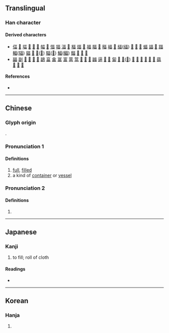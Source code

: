 {{character info}}
==Translingual==

===Han character===
{{Han char|rn=102|rad=田|as=04|sn=9|four=|canj=MRW|ids=⿱𠮛田}}

====Derived characters====
* [[偪]] [[𠸢]] [[堛]] [[𫯫]] [[𫱆]] [[𭓏]] [[幅]] [[𭛷]] [[愊]] [[揊]] [[湢]] [[𨺤]] [[楅]] [[煏]] [[𤗚]] [[福]] [[腷]] [[𥔁]] [[稫]] [[褔]] [[𥻅]] [[䋹]]([[䌿]]) [[𦑞]] [[𦔆]] [[𦩡]] [[蝠]] [[諨]] [[𧹭]] [[踾]] [[輻]]([[辐]]) [[鍢]] [[𩋨]] [[𩜰]]([[𬳃]]) [[䮠]]([[𩧿]]) [[鰏]]([[鲾]]) [[䵗]] [[𫬸]] [[𫂨]] [[𪕲]]
* [[㽬]] [[副]] [[𢾇]] [[𭻢]] [[𦑭]] [[𭻧]] [[鶝]] [[畗]] [[畣]] [[冨]] [[富]] [[葍]] [[䈏]] [[𩭺]] [[𫤊]] [[𠠦]] [[疈]] [[逼]] [[𤔜]] [[𩘆]] [[匐]] [[𠥏]] [[𨵩]]([[𨸆]]) [[𤃺]] [[𥣇]] [[𫴦]] [[𫴫]] [[𦽪]] [[𮑻]] [[䕎]] [[𫢄]] [[𢑍]] [[𢑎]]

====References====
* {{Han ref|kx=0760.330|dkj=21787|dj=1170.160|hdz=42531.140|uh=7550}}

----

==Chinese==
{{zh-forms}}

===Glyph origin===
{{Han etym}}
{{liushu|p}}.

===Pronunciation 1===
{{zh-pron
|m=fú
|c=fuk6
|mc=y
|oc=y
|ma=
|cat=
}}

====Definitions====
{{zh-hanzi}} {{lb|zh|obsolete}}

# [[full]], [[fill]]ed
# a kind of [[container]] or [[vessel]]

===Pronunciation 2===
{{zh-pron
|m=fú
|c=fuk1
}}

====Definitions====
{{zh-hanzi}} {{lb|zh|obsolete}}

# {{zh-alt-form|幅|tr=-|[[width]] of [[cloth]]}}

----

==Japanese==

===Kanji===
{{ja-kanji|grade=|rs=田04}}

# to fill; roll of cloth

====Readings====
* {{ja-readings|on=[[ふく]] (fuku), [[ぶく]] (buku), [[ひょく]] (hyoku), [[ひき]] (hiki)|kun=}}

----

==Korean==

===Hanja===
{{ko-hanja|hangeul=복|eumhun=|rv=bok|mr=pok|y=pok}}

# {{rfdef|ko|sort=田04}}